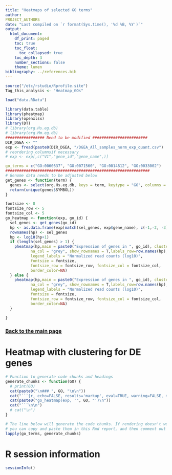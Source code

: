 ```yaml
---
title: "Heatmaps of selected GO terms"
author:
PROJECT_AUTHORS
date: "Last compiled on `r format(Sys.time(), '%d %B, %Y')`"
output:
  html_document:
    df_print: paged
    toc: true
    toc_float:
      toc_collapsed: true
    toc_depth: 3
    number_sections: false
    theme: lumen
bibliography: ../references.bib
---
```


```r
source("/etc/rstudio/Rprofile.site")
Tag_this_analysis <- "Heatmap_GOs"

load("data.RData")

library(data.table)
library(pheatmap)
library(openxlsx)
library(DT)
# library(org.Hs.eg.db)
# library(org.Mm.eg.db)
################# Need to be modified ########################
DIR_DGEA <- ""
exp <- fread(paste0(DIR_DGEA, "/DGEA_All_samples_norm_exp_quant.csv")
# reordering columnsif necessary
# exp <- exp[,c("V1","gene_id","gene_name",)]

go_terms = c("GO:0060537", "GO:0071560", "GO:0014812", "GO:0033002") 
###############################################################
# Genome data needs to be adjusted below
get_genes <- function(term) {
  genes <- select(org.Hs.eg.db, keys = term, keytype = "GO", columns = "SYMBOL")
  return(unique(genes$SYMBOL))
}

fontsize <- 8
fontsize_row <- 5
fontsize_col <- 5
go_heatmap <- function(exp, go_id) {
  sel_genes <- get_genes(go_id)
  hp <- as.data.frame(exp[match(sel_genes, exp$gene_name), c(-1,-2, -3)])
  rownames(hp) <- sel_genes
  hp <- log10(hp+1)
  if (length(sel_genes) > 1) {
    pheatmap(hp,main = paste0("Expression of genes in ", go_id), cluster_cols=F,#annotation_row=annot,
           na_col = "grey", show_rownames = T,labels_row=row.names(hp),#kmeans_k=200,#color = hcl.colors(50, "YlGnBu"),
           legend_labels = "Normalized read counts (log10)",
           fontsize = fontsize,
           fontsize_row = fontsize_row, fontsize_col = fontsize_col,
           border_color=NA)
  } else {
    pheatmap(hp,main = paste0("Expression of genes in ", go_id), cluster_cols=F,cluster_rows=F,
           na_col = "grey", show_rownames = T,labels_row=row.names(hp),#kmeans_k=200,#color = hcl.colors(50, "YlGnBu"),
           legend_labels = "Normalized read counts (log10)",
           fontsize = fontsize,
           fontsize_row = fontsize_row, fontsize_col = fontsize_col,
           border_color=NA)
  }
  
}
```

### [Back to the main page](../Analysis_Report_RNAseq.html)


# Heatmap with clustering for DE genes

```r
# Function to generate code chunks and headings
generate_chunks <- function(GO) {
  # print(GO)
  cat(paste0("\n### ", GO, "\n\n"))
  cat("```{r, echo=FALSE, results='markup', eval=TRUE, warning=FALSE, message=FALSE, fig.width=6, fig.height=3, dpi=400, fig.format='png', fig.asp=1}\n")
  cat(paste0("go_heatmap(exp, '", GO, "')\n"))
  cat("```\n\n")
  # cat("\n")
}

# The line below will generate the code chunks. If rendering doesn't work,
# you can copy and paste them in this Rmd report, and then comment out this line
lapply(go_terms, generate_chunks)
```

<!-- INSERTING code chunks here -->

# R session information

```r
sessionInfo()
```